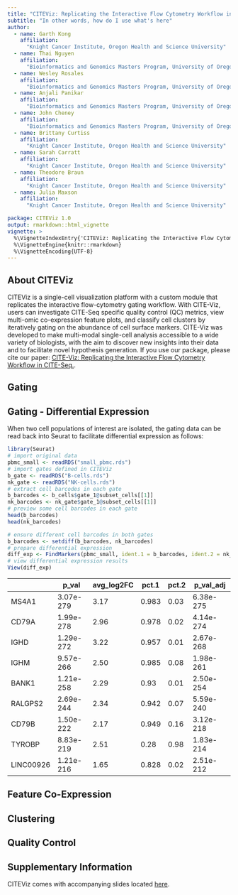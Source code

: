 ---
title: "CITEViz: Replicating the Interactive Flow Cytometry Workflow in CITE-Seq"
subtitle: "In other words, how do I use what's here"
author:
  - name: Garth Kong
    affiliation:
      "Knight Cancer Institute, Oregon Health and Science University"
  - name: Thai Nguyen
    affiliation:
      "Bioinformatics and Genomics Masters Program, University of Oregon"
  - name: Wesley Rosales
    affiliation:
      "Bioinformatics and Genomics Masters Program, University of Oregon"
  - name: Anjali Panikar
    affiliation:
      "Bioinformatics and Genomics Masters Program, University of Oregon"
  - name: John Cheney
    affiliation:
      "Bioinformatics and Genomics Masters Program, University of Oregon"
  - name: Brittany Curtiss
    affiliation:
      "Knight Cancer Institute, Oregon Health and Science University"
  - name: Sarah Carratt
    affiliation:
      "Knight Cancer Institute, Oregon Health and Science University"
  - name: Theodore Braun
    affiliation:
      "Knight Cancer Institute, Oregon Health and Science University"
  - name: Julia Maxson
    affiliation:
      "Knight Cancer Institute, Oregon Health and Science University"

package: CITEViz 1.0
output: rmarkdown::html_vignette
vignette: >
  %\VignetteIndexEntry{'CITEViz: Replicating the Interactive Flow Cytometry Workflow in CITE-Seq'}
  %\VignetteEngine{knitr::rmarkdown}
  %\VignetteEncoding{UTF-8}
---

## About CITEViz

CITEViz is a single-cell visualization platform with a custom module that replicates the interactive flow-cytometry gating workflow. With CITE-Viz, users can investigate CITE-Seq specific quality control (QC) metrics, view multi-omic co-expression feature plots, and classify cell clusters by iteratively gating on the abundance of cell surface markers. CITE-Viz was developed to make multi-modal single-cell analysis accessible to a wide variety of biologists, with the aim to discover new insights into their data and to facilitate novel hypothesis generation. If you use our package, please cite our paper: [CITE-Viz: Replicating the Interactive Flow Cytometry Workflow in CITE-Seq.](https://www.biorxiv.org/content/10.1101/2022.05.15.491411v1). 

## Gating

## Gating - Differential Expression

When two cell populations of interest are isolated, the gating data can be read back into Seurat to facilitate differential expression as follows:

```{r eval=FALSE}
library(Seurat)
# import original data
pbmc_small <- readRDS("small_pbmc.rds")
# import gates defined in CITEViz
b_gate <- readRDS("B-cells.rds")
nk_gate <- readRDS("NK-cells.rds")
# extract cell barcodes in each gate
b_barcodes <- b_cells$gate_1@subset_cells[[1]]
nk_barcodes <- nk_gate$gate_1@subset_cells[[1]]
# preview some cell barcodes in each gate
head(b_barcodes)
head(nk_barcodes)
```

```{r eval=FALSE}
# ensure different cell barcodes in both gates
b_barcodes <- setdiff(b_barcodes, nk_barcodes)
# prepare differential expression
diff_exp <- FindMarkers(pbmc_small, ident.1 = b_barcodes, ident.2 = nk_barcodes)
# view differential expression results
View(diff_exp)
```

|           | p_val                 | avg_log2FC | pct.1 | pct.2 | p_val_adj             |
|-----------|-----------------------|------------|-------|-------|-----------------------|
| MS4A1     | 3.07e-279 | 3.17       | 0.983 | 0.03  | 6.38e-275 |
| CD79A     | 1.99e-278 | 2.96       | 0.978 | 0.02  | 4.14e-274  |
| IGHD      | 1.29e-272  | 3.22       | 0.957 | 0.01  | 2.67e-268 |
| IGHM      | 9.57e-266 | 2.50       | 0.985 | 0.08  | 1.98e-261 |
| BANK1     | 1.21e-258 | 2.29       | 0.93  | 0.01  | 2.50e-254 |
| RALGPS2   | 2.69e-244 | 2.34       | 0.942 | 0.07  | 5.59e-240 |
| CD79B     | 1.50e-222 | 2.17       | 0.949 | 0.16  | 3.12e-218 |
| TYROBP    | 8.83e-219 | 2.51       | 0.28  | 0.98  | 1.83e-214 |
| LINC00926 | 1.21e-216 | 1.65       | 0.828 | 0.02  | 2.51e-212 |

## Feature Co-Expression

## Clustering

## Quality Control

## Supplementary Information

CITEViz comes with accompanying slides located [here](https://www.google.com).

